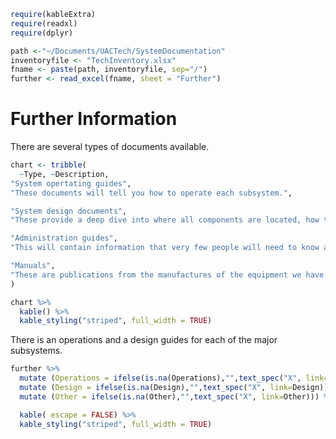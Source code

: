 
```r
require(kableExtra)
require(readxl)
require(dplyr)
```

```r
path <-"~/Documents/UACTech/SystemDocumentation"
inventoryfile <- "TechInventory.xlsx"
fname <- paste(path, inventoryfile, sep="/")
further <- read_excel(fname, sheet = "Further")
```

# Further Information

There are several types of documents available.

```r
chart <- tribble(
  ~Type, ~Description,
"System opertating guides",
"These documents will tell you how to operate each subsystem.",

"System design documents",
"These provide a deep dive into where all components are located, how they are wired, how they are configured, and why. A regular operator does not normally need to know this level of detail - until there is a problem.",

"Administration guides",  
"This will contain information that very few people will need to know and is mostly related to credentials (accounts, userids, and passwords), and what you need to know to manage those." ,

"Manuals",
"These are publications from the manufactures of the equipment we have."
)

chart %>% 
  kable() %>%
  kable_styling("striped", full_width = TRUE)
```

There is an operations and a design guides for each of the major subsystems.  

```r
further %>%
  mutate (Operations = ifelse(is.na(Operations),"",text_spec("X", link=Operations))) %>%
  mutate (Design = ifelse(is.na(Design),"",text_spec("X", link=Design))) %>%
  mutate (Other = ifelse(is.na(Other),"",text_spec("X", link=Other))) %>%

  kable( escape = FALSE) %>%
  kable_styling("striped", full_width = TRUE)
```